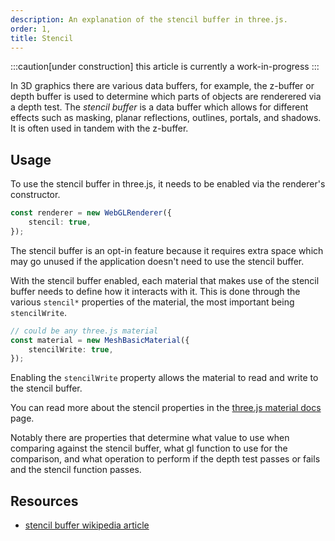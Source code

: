 ```yaml
---
description: An explanation of the stencil buffer in three.js.
order: 1,
title: Stencil
---
```



:::caution[under construction]
this article is currently a work-in-progress
:::

In 3D graphics there are various data buffers, for example, the z-buffer or depth buffer is used to determine which parts of objects are renderered via a depth test. The _stencil buffer_ is a data buffer which allows for different effects such as masking, planar reflections, outlines, portals, and shadows. It is often used in tandem with the z-buffer.

<MaskApp client:visible />
<OutlineApp client:visible />

## Usage

To use the stencil buffer in three.js, it needs to be enabled via the renderer's constructor.

```ts
const renderer = new WebGLRenderer({
	stencil: true,
});
```

The stencil buffer is an opt-in feature because it requires extra space which may go unused if the application doesn't need to use the stencil buffer.

With the stencil buffer enabled, each material that makes use of the stencil buffer needs to define how it interacts with it. This is done through the various `stencil*` properties of the material, the most important being `stencilWrite`.

```ts
// could be any three.js material
const material = new MeshBasicMaterial({
	stencilWrite: true,
});
```

Enabling the `stencilWrite` property allows the material to read and write to the stencil buffer.

You can read more about the stencil properties in the [three.js material docs](https://threejs.org/docs/#api/en/materials/Material) page.

Notably there are properties that determine what value to use when comparing against the stencil buffer, what gl function to use for the comparison, and what operation to perform if the depth test passes or fails and the stencil function passes.

## Resources

- [stencil buffer wikipedia article](https://en.wikipedia.org/wiki/Stencil_buffer)
